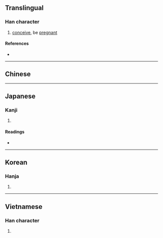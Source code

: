 {{character info/new}}
==Translingual==

===Han character===
{{Han char|rn=38|rad=女|as=06|sn=9|four=|canj=VOHG|ids=⿰女任}}

# [[conceive]], be [[pregnant]]

====References====
* {{Han ref|kx=0259.170|dkj=06200|dj=0525.160|hdz=21045.080|uh=59D9|ud=23001}}

----

==Chinese==
{{zh-see|妊|v}}

----

==Japanese==
{{ja-kanji forms|妊|姙}}

===Kanji===
{{ja-kanji|grade=|rs=女06|shin=妊}}

# {{rfdef|ja|sort=女06}}

====Readings====
* {{ja-readings|on=[[にん]] (nin), [[じん]] (jin)|kun=[[はらむ]] (haramu)}}

----

==Korean==

===Hanja===
{{ko-hanja|hangeul=임|rv=im|mr=im}}

# {{rfdef|ko|sort=女06}}

----

==Vietnamese==

===Han character===
{{vi-hantu|[[nhâm]]|rs=女06}}

# {{rfdef|vi|sort=女06}}